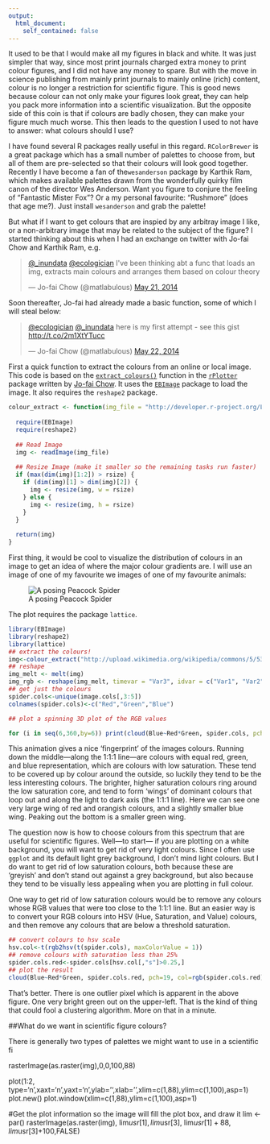 ```yaml
---
output: 
  html_document:
    self_contained: false
---
```


It used to be that I would make all my figures in black and white. It was just simpler that way, since most print journals charged extra money to print colour figures, and I did not have any money to spare. But with the move in science publishing from mainly print journals to mainly online (rich) content, colour is no longer a restriction for scientific figure. This is good news because colour can not only make your figures look great, they can help you pack more information into a scientific visualization. But the opposite side of this coin is that if colours are badly chosen, they can make your figure much much worse. This then leads to the question I used to not have to answer: what colours should I use?

I have found several R packages really useful in this regard. `RColorBrewer` is a great package which has a small number of palettes to choose from, but all of them are pre-selected so that their colours will look good together. Recently I have become a fan of the`wesanderson` package by Karthik Ram, which makes available palettes drawn from the wonderfully quirky film canon of the director Wes Anderson. Want you figure to conjure the feeling of "Fantastic Mister Fox"? Or a my personal favourite: "Rushmore" (does that age me?). Just install `wesanderson` and grab the palette!

But what if I want to get colours that are inspied by any arbitray image I like, or a non-arbitrary image that may be related to the subject of the figure? I started thinking about this when I had an exchange on twitter with Jo-fai Chow and Karthik Ram, e.g.

<blockquote class="twitter-tweet" data-conversation="none" lang="en"><p><a href="https://twitter.com/_inundata">@_inundata</a> <a href="https://twitter.com/ecologician">@ecologician</a> I&#39;ve been thinking abt a func that loads an img, extracts main colours and arranges them based on colour theory</p>&mdash; Jo-fai Chow (@matlabulous) <a href="https://twitter.com/matlabulous/statuses/469016511517302784">May 21, 2014</a></blockquote>
<script async src="//platform.twitter.com/widgets.js" charset="utf-8"></script>

Soon thereafter, Jo-fai had already made a basic function, some of which I will steal below:

<blockquote class="twitter-tweet" lang="en"><p><a href="https://twitter.com/ecologician">@ecologician</a> <a href="https://twitter.com/_inundata">@_inundata</a> here is my first attempt - see this gist <a href="http://t.co/2m1XtYTucc">http://t.co/2m1XtYTucc</a></p>&mdash; Jo-fai Chow (@matlabulous) <a href="https://twitter.com/matlabulous/statuses/469499552358473728">May 22, 2014</a></blockquote>
<script async src="//platform.twitter.com/widgets.js" charset="utf-8"></script>

First a quick function to extract the colours from an online or local image. This code is based on the [`extract_colours()`](https://github.com/woobe/rPlotter/blob/master/R/extract_colours.R) function in the [`rPlotter`](https://github.com/woobe/rPlotter) package written by [Jo-fai Chow](https://github.com/woobe). It uses the [`EBImage`](http://www.bioconductor.org/packages/release/bioc/html/EBImage.html) package to load the image. It also requires the `reshape2` package.

```r
colour_extract <- function(img_file = "http://developer.r-project.org/Logo/Rlogo-1.png", rsize=100) {
  
  require(EBImage)
  require(reshape2)
  
  ## Read Image
  img <- readImage(img_file)
    
  ## Resize Image (make it smaller so the remaining tasks run faster)  
  if (max(dim(img)[1:2]) > rsize) {
    if (dim(img)[1] > dim(img)[2]) {
      img <- resize(img, w = rsize)
    } else {
      img <- resize(img, h = rsize)
    }
  }
  
  return(img)
}

```

First thing, it would be cool to visualize the distribution of colours in an image to get an idea of where the major colour gradients are. I will use an image of one of my favourite we images of one of my favourite animals:

![A posing Peacock Spider](http://upload.wikimedia.org/wikipedia/commons/5/53/MalePeacockSpider.jpg)

The plot requires the package `lattice`.

```r
library(EBImage)
library(reshape2)
library(lattice)
## extract the colours!
img<-colour_extract("http://upload.wikimedia.org/wikipedia/commons/5/53/MalePeacockSpider.jpg",rsize=100)
## reshape
img_melt <- melt(img)
img_rgb <- reshape(img_melt, timevar = "Var3", idvar = c("Var1", "Var2"), direction = "wide")
## get just the colours
spider.cols<-unique(image.cols[,3:5])
colnames(spider.cols)<-c("Red","Green","Blue")

## plot a spinning 3D plot of the RGB values

for (i in seq(6,360,by=6)) print(cloud(Blue~Red*Green, spider.cols, pch=19, col=rgb(spider.cols), screen=list(z=i,x=-60), perspective=TRUE, scales=list(draw=FALSE), xlab="", ylab="", zlab="", zoom=1, par.settings = list(axis.line = list(col = "transparent"))))

```

This animation gives a nice 'fingerprint' of the images colours. Running down the middle&mdash;along the 1:1:1 line&mdash;are colours with equal red, green, and blue representation, which are colours with low saturation. These tend to be covered up by colour around the outside, so luckily they tend to be the less interesting colours. The brighter, higher saturation colours ring around the low saturation core, and tend to form 'wings' of dominant colours that loop out and along the light to dark axis (the 1:1:1 line). Here we can see one very large wing of red and orangish colours, and a slightly smaller blue wing. Peaking out the bottom is a smaller green wing. 

The question now is how to choose colours from this spectrum that are useful for scientific figures. Well&mdash;to start&mdash; if you are plotting on a white background, you will want to get rid of very light colours. Since I often use `ggplot` and its default light grey background, I don't mind light colours. But I do want to get rid of low saturation colours, both because these are 'greyish' and don't stand out against a grey background, but also because they tend to be visually less appealing when you are plotting in full colour.

One way to get rid of low saturation colours would be to remove any colours whose RGB values that were too close to the 1:1:1 line. But an easier way is to convert your RGB colours into HSV (Hue, Saturation, and Value) colours, and then remove any colours that are below a threshold saturation.

```r
## convert colours to hsv scale
hsv.col<-t(rgb2hsv(t(spider.cols), maxColorValue = 1))
## remove colours with saturation less than 25%
spider.cols.red<-spider.cols[hsv.col[,"s"]>0.25,]
## plot the result
cloud(Blue~Red*Green, spider.cols.red, pch=19, col=rgb(spider.cols.red), screen=list(z=70,x=-60),perspective=TRUE, scales = list(col = "black"), par.settings = list(axis.line = list(col = "transparent")))
```

That's better. There is one outlier pixel which is apparent in the above figure. One very bright green out on the upper-left. That is the kind of thing that could fool a clustering algorithm. More on that in a minute.

##What do we want in scientific figure colours?

There is generally two types of palettes we might want to use in a scientific fi


rasterImage(as.raster(img),0,0,100,88)

plot(1:2, type='n',xaxt='n',yaxt='n',ylab='',xlab='',xlim=c(1,88),ylim=c(1,100),asp=1)
plot.new()
plot.window(xlim=c(1,88),ylim=c(1,100),asp=1)

#Get the plot information so the image will fill the plot box, and draw it
lim <- par()
rasterImage(as.raster(img), lim$usr[1], lim$usr[3], lim$usr[1]+88, lim$usr[3]+100,FALSE)

